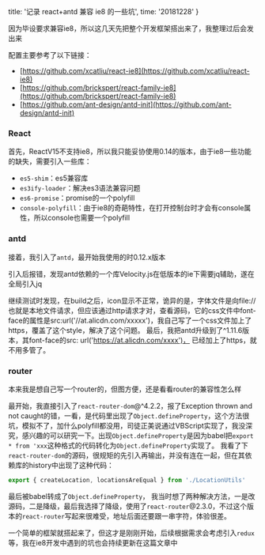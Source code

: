 
  title: '记录 react+antd 兼容 ie8 的一些坑',
  time: '20181228'
}

因为毕设要求兼容ie8，所以这几天先把整个开发框架搭出来了，我整理过后会发出来

配置主要参考了以下链接：

- [https://github.com/xcatliu/react-ie8](https://github.com/xcatliu/react-ie8)
- [https://github.com/brickspert/react-family-ie8](https://github.com/brickspert/react-family-ie8)
- [https://github.com/ant-design/antd-init](https://github.com/ant-design/antd-init)

### React

首先，ReactV15不支持ie8，所以我只能妥协使用0.14的版本，由于ie8一些功能的缺失，需要引入一些库：

- `es5-shim`：es5兼容库
- `es3ify-loader`：解决es3语法兼容问题
- `es6-promise`：promise的一个polyfill
- `console-polyfill`：由于ie8的奇葩特性，在打开控制台时才会有console属性，所以console也需要一个polyfill

### antd

接着，我引入了`antd`，最开始我使用的时0.12.x版本

引入后报错，发现antd依赖的一个库Velocity.js在低版本的ie下需要jq辅助，遂在全局引入jq

继续测试时发现，在build之后，icon显示不正常，诡异的是，字体文件是向file://也就是本地文件请求，但应该通过http请求才对，查看源码，它的css文件中font-face的属性是src:url('//at.alicdn.com/xxxxx')，我自己写了一个css文件加上了https，覆盖了这个style，解决了这个问题。
最后，我把antd升级到了^1.11.6版本，其font-face的src: url('https://at.alicdn.com/xxxx')， 已经加上了https，就不用多管了。

### router

本来我是想自己写一个router的，但图方便，还是看看router的兼容性怎么样

最开始，我直接引入了`react-router-dom`@^4.2.2，报了Exception thrown and not caught的错，一看，是代码里出现了`Object.defineProperty`，这个方法很坑，模拟不了，加什么polyfill都没用，司徒正美说通过VBScript实现了，我没深究，感兴趣的可以研究一下。出现`Object.defineProperty`是因为babel把`export * from 'xxx`这种格式的代码转化为`Object.defineProperty`实现了。
我看了下`react-router-dom`的源码，很规矩的先引入再输出，并没有连在一起，但在其依赖库的history中出现了这种代码：
```js
export { createLocation, locationsAreEqual } from './LocationUtils'
```
最后被babel转成了`Object.defineProperty`，
我当时想了两种解决方法，一是改源码，二是降级，最后我选择了降级，使用了`react-router`@2.3.0，不过这个版本的`react-router`写起来很难受，地址后面还要跟一串字符，体验很差。

一个简单的框架就搭起来了，但这才是刚刚开始，后续根据需求会考虑引入`redux`等，我在ie8开发中遇到的坑也会持续更新在这篇文章中

